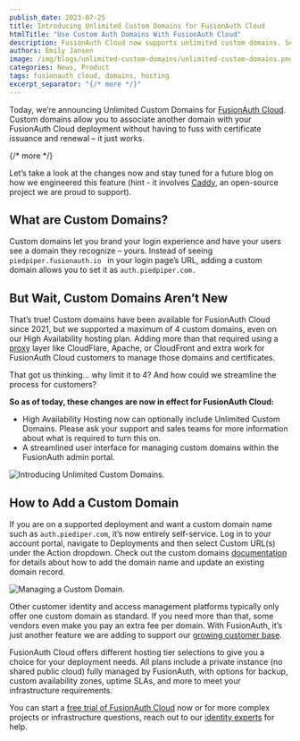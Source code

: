 ```yaml
---
publish_date: 2023-07-25 
title: Introducing Unlimited Custom Domains for FusionAuth Cloud
htmlTitle: "Use Custom Auth Domains With FusionAuth Cloud"
description: FusionAuth Cloud now supports unlimited custom domains. Set up branded auth domains for each tenant or environment with TLS and isolation.
authors: Emily Jansen
image: /img/blogs/unlimited-custom-domains/unlimited-custom-domains.png
categories: News, Product
tags: fusionauth cloud, domains, hosting
excerpt_separator: "{/* more */}"
---
```


Today, we’re announcing Unlimited Custom Domains for [FusionAuth Cloud](/platform/fusionauth-cloud). Custom domains allow you to associate another domain with your FusionAuth Cloud deployment without having to fuss with certificate issuance and renewal – it just works.

{/* more */}

Let’s take a look at the changes now and stay tuned for a future blog on how we engineered this feature (hint - it involves [Caddy](https://caddyserver.com/), an open-source project we are proud to support).

## What are Custom Domains?

Custom domains let you brand your login experience and have your users see a domain they recognize – yours. Instead of seeing `piedpiper.fusionauth.io ` in your login page’s URL, adding a custom domain allows you to set it as `auth.piedpiper.com. `


## But Wait, Custom Domains Aren’t New

That’s true! Custom domains have been available for FusionAuth Cloud since 2021, but we supported a maximum of 4 custom domains, even on our High Availability hosting plan. Adding more than that required using a [proxy](/docs/operate/deploy/proxy-setup) layer like CloudFlare, Apache, or CloudFront and extra work for FusionAuth Cloud customers to manage those domains and certificates.

That got us thinking… why limit it to 4? And how could we streamline the process for customers?

**So as of today, these changes are now in effect for FusionAuth Cloud:**

* High Availability Hosting now can optionally include Unlimited Custom Domains.  Please ask your support and sales teams for more information about what is required to turn this on.
* A streamlined user interface for managing custom domains within the FusionAuth admin portal.

![Introducing Unlimited Custom Domains.](/img/blogs/unlimited-custom-domains/fusionauth-cloud-custom-domains.png)

## How to Add a Custom Domain

If you are on a supported deployment and want a custom domain name such as `auth.piediper.com`, it’s now entirely self-service. Log in to your account portal, navigate to <Breadcrumb>Deployments</Breadcrumb> and then select <InlineUIElement>Custom URL(s)</InlineUIElement> under the <InlineUIElement>Action</InlineUIElement> dropdown. Check out the custom domains [documentation](/docs/get-started/run-in-the-cloud/cloud#unlimited-custom-domains) for details about how to add the domain name and update an existing domain record.

![Managing a Custom Domain.](/img/blogs/unlimited-custom-domains/managing-domains-fusionauth-cloud.png)

Other customer identity and access management platforms typically only offer one custom domain as standard. If you need more than that, some vendors even make you pay an extra fee per domain. With FusionAuth, it’s just another feature we are adding to support our [growing customer base](/blog/2023/03/15/winning-customer-auth-market).

FusionAuth Cloud offers different hosting tier selections to give you a choice for your deployment needs. All plans include a private instance (no shared public cloud) fully managed by FusionAuth, with options for backup, custom availability zones, uptime SLAs, and more to meet your infrastructure requirements.

You can start a [free trial of FusionAuth Cloud](/pricing?step=hosting) now or for more complex projects or infrastructure questions, reach out to our [identity experts](/contact) for help.
